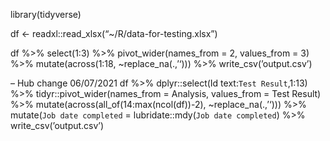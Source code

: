 
library(tidyverse)

df <- readxl::read_xlsx("~/R/data-for-testing.xlsx")

df %>% 
  select(1:3) %>% 
  pivot_wider(names_from = 2,
              values_from = 3) %>%
  mutate(across(1:18, ~replace_na(.,''))) %>%
  write_csv('output.csv')



-- Hub change 06/07/2021
df %>% 
  dplyr::select(Id text:`Test Result`,1:13) %>%
  tidyr::pivot_wider(names_from = Analysis,
              values_from = Test Result) %>%
  mutate(across(all_of(14:max(ncol(df))-2), ~replace_na(.,''))) %>%
  mutate(`Job date completed` = lubridate::mdy(`Job date completed`) %>%
  write_csv('output.csv')

